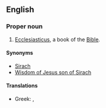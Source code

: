 ==English==
{{book of the Bible|Ben Sira}}

===Proper noun===
{{en-proper noun}}
# {{biblical}} [[Ecclesiasticus]], a book of the [[Bible]].

====Synonyms====
*[[Sirach ]]
*[[Wisdom of Jesus son of Sirach]]

====Translations====
{{trans-top|book of the Bible}}
*Greek: {{t|el|sc=Grek|Σοφία Σειράχ||tr=Sofía Seirách}}, {{t|el|sc=Grek|Σοφία Ίησου Σειράχ||tr=Sofía Íisou Seirách}}
{{trans-mid}}
{{trans-bottom}}